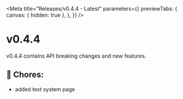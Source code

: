 
<Meta
  title="Releases/v0.4.4 - Latest"
  parameters={{
    previewTabs: {
      canvas: { hidden: true },
    },
  }}
/>

# v0.4.4

v0.4.4 contains API breaking changes and new features.

## 🧹 Chores:

- added text system page
